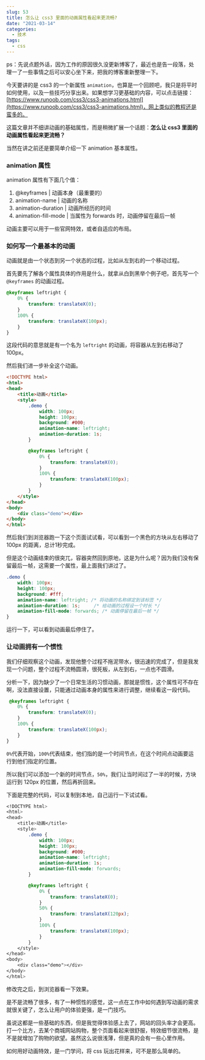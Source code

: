 ```yaml
---
slug: 53
title: 怎么让 css3 里面的动画属性看起来更流畅?
date: "2021-03-14"
categories: 
  - 技术
tags: 
  - css
---
```





ps：先说点题外话，因为工作的原因很久没更新博客了，最近也是告一段落，处理一了一些事情之后可以安心坐下来，把我的博客重新整理一下。

今天要讲的是 css3 的一个新属性 `animation`，也算是一个回顾吧，我只是将平时如何使用，以及一些技巧分享出来。如果想学习更基础的内容，可以点击链接：[https://www.runoob.com/css3/css3-animations.html](https://www.runoob.com/css3/css3-animations.html)，网上类似的教程还是蛮多的。

这篇文章并不细讲动画的基础属性，而是稍微扩展一个话题：**怎么让 css3 里面的动画属性看起来更流畅？**

当然在讲之前还是要简单介绍一下 animation 基本属性。

### animation 属性

animation 属性有下面几个值：

1. @keyframes | 动画本身（最重要的）
2. animation-name | 动画的名称
3. animation-duration | 动画所经历的时间
4. animation-fill-mode | 当属性为 forwards 时，动画停留在最后一帧

动画主要可以用于一些官网特效，或者自适应的布局。

### 如何写一个最基本的动画

动画就是由一个状态到另一个状态的过程，比如从左到右的一个移动过程。

首先要先了解各个属性具体的作用是什么，就拿从白到黑举个例子吧，首先写一个 `@keyframes` 的动画过程。

```css
@keyframes leftright {
    0% {
        transform: translateX(0);
    }
    100% {
        transform: translateX(100px);
    }
}
```

这段代码的意思就是有一个名为 `leftright` 的动画，将容器从左到右移动了 100px。

然后我们进一步补全这个动画。

```html
<!DOCTYPE html>
<html>
<head>
    <title>动画</title>
    <style>
        .demo {
            width: 100px;
            height: 100px;
            background: #000;
            animation-name: leftright;
            animation-duration: 1s;
        }

        @keyframes leftright {
            0% {
                transform: translateX(0);
            }
            100% {
                transform: translateX(100px);
            }
        }
    </style>
</head>
<body>
    <div class="demo"></div>
</body>
</html>
```

然后我们到浏览器跑一下这个页面试试看，可以看到一个黑色的方块从左右移动了 100px 的距离，总计1秒完成。

但是这个动画结束的很突兀，容器突然回到原地，这是为什么呢？因为我们没有保留最后一帧，这需要一个属性，最上面我们讲过了。

```css
.demo {
    width: 100px;
    height: 100px;
    background: #fff;
    animation-name: leftright; /* 将动画的名称绑定到该标签 */
    animation-duration: 1s;     /* 给动画的过程设一个时长 */
    animation-fill-mode: forwards; /* 动画停留在最后一帧 */
}
```

运行一下，可以看到动画最后停住了。

### 让动画拥有一个惯性

我们仔细观察这个动画，发现他整个过程不拖泥带水，很迅速的完成了，但是我发现一个问题，整个过程不流畅圆滑，很死板，从左到右，一点也不圆滑。

分析一下，因为缺少了一个日常生活的习惯动画，那就是惯性，这个属性可不存在啊，没法直接设置，只能通过动画本身的属性来进行调整，继续看这一段代码。

```css
 @keyframes leftright {
    0% {
        transform: translateX(0);
    }
    100% {
        transform: translateX(100px);
    }
}
```

`0%`代表开始，`100%`代表结束，他们指的是一个时间节点，在这个时间点动画要运行到他们指定的位置。

所以我们可以添加一个新的时间节点，`50%`，我们让当时间过了一半的时候，方块运行到 120px 的位置，然后再折回来。

下面是完整的代码，可以复制到本地，自己运行一下试试看。

```css
<!DOCTYPE html>
<html>
<head>
    <title>动画</title>
    <style>
        .demo {
            width: 100px;
            height: 100px;
            background: #000;
            animation-name: leftright;
            animation-duration: 1s;
            animation-fill-mode: forwards;
        }

        @keyframes leftright {
            0% {
                transform: translateX(0);
            }
            50% {
                transform: translateX(120px);
            }
            100% {
                transform: translateX(100px);
            }
        }
    </style>
</head>
<body>
    <div class="demo"></div>
</body>
</html>
```

修改完之后，到浏览器看一下效果。

是不是流畅了很多，有了一种惯性的感觉，这一点在工作中如何遇到写动画的需求就很关键了，怎么让用户的体验更强，是一门技巧。

虽说这都是一些基础的东西，但是我觉得体验感上去了，网站的回头率才会更高。打一个比方，去某个商城网站购物，整个页面看起来很舒服，特效细节很流畅，是不是就增加了购物的欲望。虽然这么说很浅薄，但是真的会有一些心里作用。

如何用好动画特效，是一门学问，将 css 玩出花样来，可不是那么简单的。